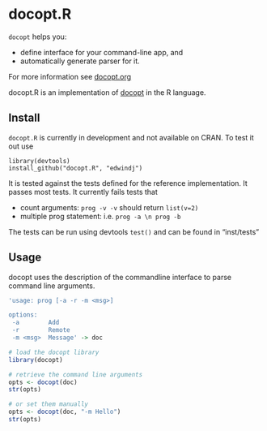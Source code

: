 docopt.R
========================================================

`docopt` helps you:

- define interface for your command-line app, and
- automatically generate parser for it.

For more information see [docopt.org](http://docopt.org)

docopt.R is an implementation of [docopt](http://docopt.org) in the R language.

Install
-------

`docopt.R` is currently in development and not available on CRAN.
To test it out use
```
library(devtools)
install_github("docopt.R", "edwindj")
```

It is tested against the tests defined for the reference implementation.
It passes most tests. It currently fails tests that 

- count arguments: `prog -v -v` should return `list(v=2)`
- multiple prog statement: i.e. `prog -a \n prog -b`

The tests can be run using devtools `test()` and can be found in "inst/tests"

Usage
-----

docopt uses the description of the commandline interface to parse command line
arguments.

```r
'usage: prog [-a -r -m <msg>]

options:
 -a        Add
 -r        Remote
 -m <msg>  Message' -> doc

# load the docopt library
library(docopt)

# retrieve the command line arguments
opts <- docopt(doc)
str(opts)

# or set them manually
opts <- docopt(doc, "-m Hello")
str(opts)
```
